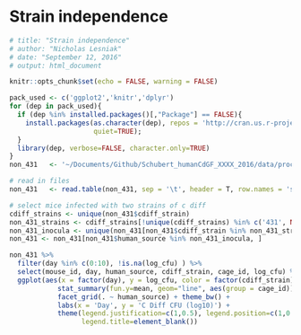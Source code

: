 Strain independence
========================================================
``` r
# title: "Strain independence"
# author: "Nicholas Lesniak"
# date: "September 12, 2016"
# output: html_document
```

```r
knitr::opts_chunk$set(echo = FALSE, warning = FALSE)
```

```r
pack_used <- c('ggplot2','knitr','dplyr')
for (dep in pack_used){
  if (dep %in% installed.packages()[,"Package"] == FALSE){
    install.packages(as.character(dep), repos = 'http://cran.us.r-project.org', 
                     quiet=TRUE);
  }
  library(dep, verbose=FALSE, character.only=TRUE)
}
non_431   <- '~/Documents/Github/Schubert_humanCdGF_XXXX_2016/data/process/human_CdGF_metadata.txt'

# read in files
non_431   <- read.table(non_431, sep = '\t', header = T, row.names = 'sample_id')

# select mice infected with two strains of c diff
cdiff_strains <- unique(non_431$cdiff_strain)
non_431_strains <- cdiff_strains[!unique(cdiff_strains) %in% c('431', NA)]
non_431_inocula <- unique(non_431[non_431$cdiff_strain %in% non_431_strains, 'human_source'])
non_431 <- non_431[non_431$human_source %in% non_431_inocula, ]
```

```r
non_431 %>% 
  filter(day %in% c(0:10), !is.na(log_cfu) ) %>%
  select(mouse_id, day, human_source, cdiff_strain, cage_id, log_cfu) %>% 
  ggplot(aes(x = factor(day), y = log_cfu, color = factor(cdiff_strain))) + geom_point() +
            stat_summary(fun.y=mean, geom="line", aes(group = cage_id)) + 
            facet_grid(. ~ human_source) + theme_bw() + 
            labs(x = 'Day', y = 'C Diff CFU (log10)') +
            theme(legend.justification=c(1,0.5), legend.position=c(1,0.5), 
                  legend.title=element_blank())

```


